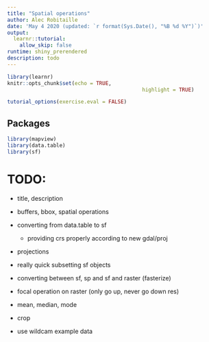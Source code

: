 ```yaml
---
title: "Spatial operations"
author: Alec Robitaille
date: 'May 4 2020 (updated: `r format(Sys.Date(), "%B %d %Y")`)'
output:
  learnr::tutorial:
    allow_skip: false
runtime: shiny_prerendered
description: todo
---
```


```r
library(learnr)
knitr::opts_chunk$set(echo = TRUE,
											highlight = TRUE)

tutorial_options(exercise.eval = FALSE)
```


## Packages

```r
library(mapview)
library(data.table)
library(sf)
```



# TODO:
* title, description
* buffers, bbox, spatial operations
* converting from data.table to sf
	+ providing crs properly according to new gdal/proj
* projections
* really quick subsetting sf objects
* converting between sf, sp and sf and raster (fasterize)


* focal operation on raster (only go up, never go down res)
* mean, median, mode
* crop
* use wildcam example data
